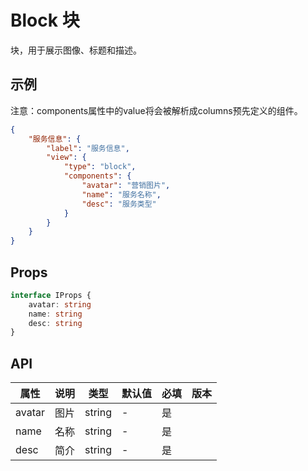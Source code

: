 # Block 块

块，用于展示图像、标题和描述。

## 示例

<Notice type='warning'>注意：components属性中的value将会被解析成columns预先定义的组件。</Notice>

```json
{
	"服务信息": {
		"label": "服务信息",
		"view": {
			"type": "block",
			"components": {
				"avatar": "营销图片",
				"name": "服务名称",
				"desc": "服务类型"
			}
		}
	}
}
```

## Props

```ts
interface IProps {
	avatar: string
	name: string
	desc: string
}
```

## API

| 属性   | 说明 | 类型   | 默认值 | 必填 | 版本 |
| ------ | ---- | ------ | ------ | ---- | ---- |
| avatar | 图片 | string | -      | 是   |      |
| name   | 名称 | string | -      | 是   |      |
| desc   | 简介 | string | -      | 是   |      |
